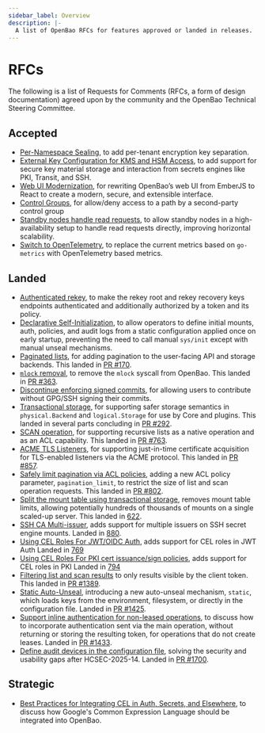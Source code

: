 ```yaml
---
sidebar_label: Overview
description: |-
  A list of OpenBao RFCs for features approved or landed in releases.
---
```


# RFCs

The following is a list of Requests for Comments (RFCs, a form of design
documentation) agreed upon by the community and the OpenBao Technical
Steering Committee.

## Accepted

 - [Per-Namespace Sealing](/docs/rfcs/namespace-sealing), to add per-tenant 
   encryption key separation.
 - [External Key Configuration for KMS and HSM Access](/docs/rfcs/external-keys),
   to add support for secure key material storage and interaction from
   secrets engines like PKI, Transit, and SSH.
 - [Web UI Modernization](/docs/rfcs/web-ui-modernization), for rewriting OpenBao’s web UI from EmberJS to React
   to create a modern, secure, and extensible interface.
 - [Control Groups](/docs/rfcs/control-groups), for allow/deny access
   to a path by a second-party control group
 - [Standby nodes handle read requests](/docs/rfcs/standby-nodes-handle-read-requests),
   to allow standby nodes in a high-availability setup to handle read
   requests directly, improving horizontal scalability.
 - [Switch to OpenTelemetry](/docs/rfcs/opentelemetry), to replace the current
   metrics based on `go-metrics` with OpenTelemetry based metrics.

## Landed

 - [Authenticated rekey](/docs/rfcs/authenticated-rekey), to make the rekey
   root and rekey recovery keys endpoints authenticated and additionally
   authorized by a token and its policy.
 - [Declarative Self-Initialization](/docs/rfcs/self-init), to allow operators
   to define initial mounts, auth, policies, and audit logs from a static
   configuration applied once on early startup, preventing the need to call
   manual `sys/init` except with manual unseal mechanisms.
 - [Paginated lists](/docs/rfcs/paginated-lists), for adding pagination
   to the user-facing API and storage backends. This landed in
   [PR #170](https://github.com/openbao/openbao/pull/170).
 - [`mlock` removal](/docs/rfcs/mlock-removal), to remove the `mlock`
   syscall from OpenBao. This landed in
   [PR #363](https://github.com/openbao/openbao/pull/363).
 - [Discontinue enforcing signed commits](/docs/rfcs/signed-commits), for
   allowing users to contribute without GPG/SSH signing their commits.
 - [Transactional storage](/docs/rfcs/transactions), for supporting safer
   storage semantics in `physical.Backend` and `logical.Storage` for use
   by Core and plugins. This landed in several parts concluding in
   [PR #292](https://github.com/openbao/openbao/pull/292).
 - [SCAN operation](/docs/rfcs/scan-operation), for supporting recursive
   lists as a native operation and as an ACL capability. This landed in
   [PR #763](https://github.com/openbao/openbao/pull/763).
 - [ACME TLS Listeners](/docs/rfcs/acme-tls-listeners), for supporting
   just-in-time certificate acquisition for TLS-enabled listeners via the
   ACME protocol. This landed in [PR #857](https://github.com/openbao/openbao/pull/857).
 - [Safely limit pagination via ACL policies](/docs/rfcs/acl-paginated-lists),
   adding a new ACL policy parameter, `pagination_limit`, to restrict the size
   of list and scan operation requests. This landed in
   [PR #802](https://github.com/openbao/openbao/pull/802).
 - [Split the mount table using transactional storage](/docs/rfcs/split-mount-tables),
   removes mount table limits, allowing potentially hundreds of thousands of
   mounts on a single scaled-up server. This landed in
   [622](https://github.com/openbao/openbao/pull/622).
 - [SSH CA Multi-issuer](/docs/rfcs/ssh-ca-multi-issuer), adds support for multiple issuers on SSH secret engine mounts.
   Landed in [880](https://github.com/openbao/openbao/pull/880).
 - [Using CEL Roles For JWT/OIDC Auth](/docs/rfcs/cel-jwt), adds support for CEL roles in JWT Auth
   Landed in [769](https://github.com/openbao/openbao/pull/769)
 - [Using CEL Roles For PKI cert issuance/sign policies](/docs/rfcs/cel-pki), adds support for CEL roles in PKI
   Landed in [794](https://github.com/openbao/openbao/pull/794)
 - [Filtering list and scan results](/docs/rfcs/filtering-list) to only
   results visible by the client token. This landed in
   [PR #1389](https://github.com/openbao/openbao/pull/1389).
 - [Static Auto-Unseal](/docs/rfcs/static-auto-unseal), introducing a new
   auto-unseal mechanism, `static`, which loads keys from the environment,
   filesystem, or directly in the configuration file. Landed in
   [PR #1425](https://github.com/openbao/openbao/pull/1425).
 - [Support inline authentication for non-leased operations](/docs/rfcs/inline-auth),
   to discuss how to incorporate authentication sent via the main operation,
   without returning or storing the resulting token, for operations that do
   not create leases. Landed in [PR #1433](https://github.com/openbao/openbao/pull/1433).
 - [Define audit devices in the configuration file](/docs/rfcs/config-audit-devices),
   solving the security and usability gaps after HCSEC-2025-14.
   Landed in [PR #1700](https://github.com/openbao/openbao/pull/1700).

## Strategic

 - [Best Practices for Integrating CEL in Auth, Secrets, and Elsewhere](/docs/rfcs/cel-best-practices),
   to discuss how Google's Common Expression Language should be integrated
   into OpenBao.
